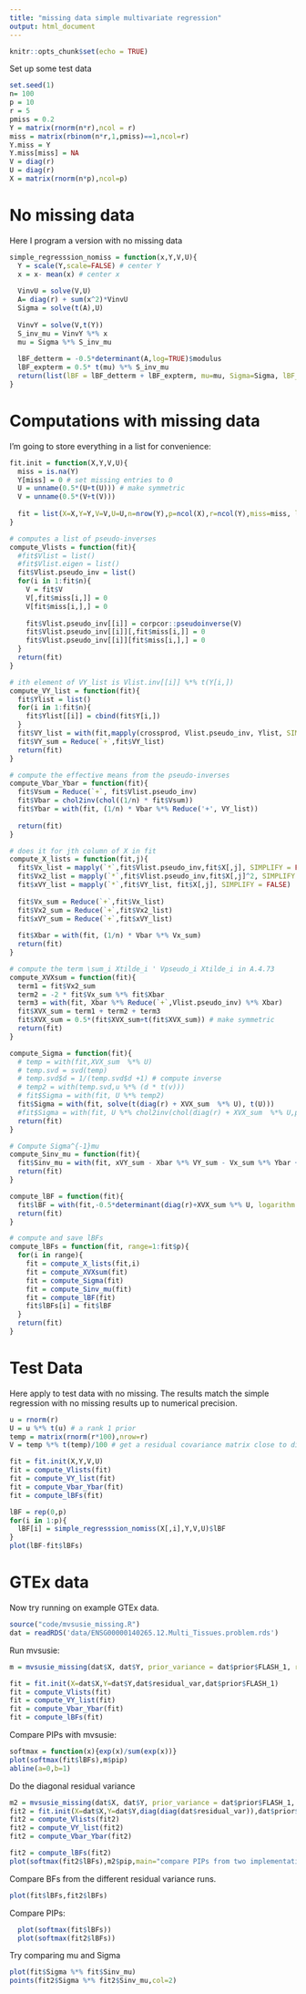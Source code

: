 ```yaml
---
title: "missing data simple multivariate regression"
output: html_document
---
```


```r
knitr::opts_chunk$set(echo = TRUE)
```

Set up some test data
```r
set.seed(1)
n= 100
p = 10
r = 5
pmiss = 0.2
Y = matrix(rnorm(n*r),ncol = r)
miss = matrix(rbinom(n*r,1,pmiss)==1,ncol=r)
Y.miss = Y
Y.miss[miss] = NA
V = diag(r)
U = diag(r)
X = matrix(rnorm(n*p),ncol=p)

```

# No missing data

Here I program a version with no missing data
```r
simple_regresssion_nomiss = function(x,Y,V,U){
  Y = scale(Y,scale=FALSE) # center Y
  x = x- mean(x) # center x
  
  VinvU = solve(V,U)
  A= diag(r) + sum(x^2)*VinvU
  Sigma = solve(t(A),U)
  
  VinvY = solve(V,t(Y))
  S_inv_mu = VinvY %*% x
  mu = Sigma %*% S_inv_mu
  
  lBF_detterm = -0.5*determinant(A,log=TRUE)$modulus 
  lBF_expterm = 0.5* t(mu) %*% S_inv_mu
  return(list(lBF = lBF_detterm + lBF_expterm, mu=mu, Sigma=Sigma, lBF_detterm  = lBF_detterm, lBF_expterm = lBF_expterm))
}
```


# Computations with missing data

I'm going to store everything in a list for convenience:
```r
fit.init = function(X,Y,V,U){
  miss = is.na(Y)
  Y[miss] = 0 # set missing entries to 0
  U = unname(0.5*(U+t(U))) # make symmetric
  V = unname(0.5*(V+t(V)))
  
  fit = list(X=X,Y=Y,V=V,U=U,n=nrow(Y),p=ncol(X),r=ncol(Y),miss=miss, lBFs = rep(NA,ncol(X)))
}
```

```r
# computes a list of pseudo-inverses
compute_Vlists = function(fit){
  #fit$Vlist = list()
  #fit$Vlist.eigen = list()
  fit$Vlist.pseudo_inv = list()
  for(i in 1:fit$n){
    V = fit$V
    V[,fit$miss[i,]] = 0
    V[fit$miss[i,],] = 0
    
    fit$Vlist.pseudo_inv[[i]] = corpcor::pseudoinverse(V)
    fit$Vlist.pseudo_inv[[i]][,fit$miss[i,]] = 0
    fit$Vlist.pseudo_inv[[i]][fit$miss[i,],] = 0
  }
  return(fit)
}
```


```r
# ith element of VY_list is Vlist.inv[[i]] %*% t(Y[i,])
compute_VY_list = function(fit){
  fit$Ylist = list()
  for(i in 1:fit$n){
    fit$Ylist[[i]] = cbind(fit$Y[i,])
  }
  fit$VY_list = with(fit,mapply(crossprod, Vlist.pseudo_inv, Ylist, SIMPLIFY=FALSE))
  fit$VY_sum = Reduce(`+`,fit$VY_list)
  return(fit)
}

# compute the effective means from the pseudo-inverses
compute_Vbar_Ybar = function(fit){
  fit$Vsum = Reduce(`+`, fit$Vlist.pseudo_inv)
  fit$Vbar = chol2inv(chol((1/n) * fit$Vsum))
  fit$Ybar = with(fit, (1/n) * Vbar %*% Reduce('+', VY_list))
  
  return(fit)
}
```




```r

# does it for jth column of X in fit
compute_X_lists = function(fit,j){
  fit$Vx_list = mapply(`*`,fit$Vlist.pseudo_inv,fit$X[,j], SIMPLIFY = FALSE)
  fit$Vx2_list = mapply(`*`,fit$Vlist.pseudo_inv,fit$X[,j]^2, SIMPLIFY = FALSE)
  fit$xVY_list = mapply(`*`,fit$VY_list, fit$X[,j], SIMPLIFY = FALSE)
  
  fit$Vx_sum = Reduce(`+`,fit$Vx_list)
  fit$Vx2_sum = Reduce(`+`,fit$Vx2_list)
  fit$xVY_sum = Reduce(`+`,fit$xVY_list)
  
  fit$Xbar = with(fit, (1/n) * Vbar %*% Vx_sum)
  return(fit)
}

# compute the term \sum_i Xtilde_i ' Vpseudo_i Xtilde_i in A.4.73
compute_XVXsum = function(fit){
  term1 = fit$Vx2_sum
  term2 = -2 * fit$Vx_sum %*% fit$Xbar
  term3 = with(fit, Xbar %*% Reduce(`+`,Vlist.pseudo_inv) %*% Xbar)
  fit$XVX_sum = term1 + term2 + term3
  fit$XVX_sum = 0.5*(fit$XVX_sum+t(fit$XVX_sum)) # make symmetric
  return(fit)
}

compute_Sigma = function(fit){
  # temp = with(fit,XVX_sum  %*% U)
  # temp.svd = svd(temp)
  # temp.svd$d = 1/(temp.svd$d +1) # compute inverse
  # temp2 = with(temp.svd,u %*% (d * t(v)))
  # fit$Sigma = with(fit, U %*% temp2)
  fit$Sigma = with(fit, solve(t(diag(r) + XVX_sum  %*% U), t(U)))
  #fit$Sigma = with(fit, U %*% chol2inv(chol(diag(r) + XVX_sum  %*% U,pivot=TRUE)))
  return(fit)
}

# Compute Sigma^{-1}mu
compute_Sinv_mu = function(fit){
  fit$Sinv_mu = with(fit, xVY_sum - Xbar %*% VY_sum - Vx_sum %*% Ybar + Xbar %*% Vsum %*% Ybar)
  return(fit)
}

compute_lBF = function(fit){
  fit$lBF = with(fit,-0.5*determinant(diag(r)+XVX_sum %*% U, logarithm = TRUE)$modulus + 0.5* t(Sinv_mu) %*% Sigma %*% Sinv_mu)
  return(fit)
}

# compute and save lBFs
compute_lBFs = function(fit, range=1:fit$p){
  for(i in range){
    fit = compute_X_lists(fit,i)
    fit = compute_XVXsum(fit)
    fit = compute_Sigma(fit)
    fit = compute_Sinv_mu(fit)
    fit = compute_lBF(fit)
    fit$lBFs[i] = fit$lBF
  }
  return(fit)
}
```

# Test Data

Here apply to test data with no missing.
The results match the simple regression with no missing
results up to numerical precision.
```r
u = rnorm(r)
U = u %*% t(u) # a rank 1 prior
temp = matrix(rnorm(r*100),nrow=r)
V = temp %*% t(temp)/100 # get a residual covariance matrix close to diagonal

fit = fit.init(X,Y,V,U)
fit = compute_Vlists(fit)
fit = compute_VY_list(fit)
fit = compute_Vbar_Ybar(fit)
fit = compute_lBFs(fit)

lBF = rep(0,p)
for(i in 1:p){
  lBF[i] = simple_regresssion_nomiss(X[,i],Y,V,U)$lBF
}
plot(lBF-fit$lBFs)
```


# GTEx data

Now try running on example GTEx data.
```r
source("code/mvsusie_missing.R")
dat = readRDS('data/ENSG00000140265.12.Multi_Tissues.problem.rds')
```

Run mvsusie:
```r
m = mvsusie_missing(dat$X, dat$Y, prior_variance = dat$prior$FLASH_1, residual_variance = dat$residual_var, L = 1, approximate=FALSE)
```


```r
fit = fit.init(X=dat$X,Y=dat$Y,dat$residual_var,dat$prior$FLASH_1)
fit = compute_Vlists(fit)
fit = compute_VY_list(fit)
fit = compute_Vbar_Ybar(fit)
fit = compute_lBFs(fit)
```

Compare PIPs with mvsusie:
```r
softmax = function(x){exp(x)/sum(exp(x))}
plot(softmax(fit$lBFs),m$pip)
abline(a=0,b=1)
```

Do the diagonal residual variance
```r
m2 = mvsusie_missing(dat$X, dat$Y, prior_variance = dat$prior$FLASH_1, residual_variance = diag(diag(dat$residual_var)), L = 1, approximate=FALSE)
fit2 = fit.init(X=dat$X,Y=dat$Y,diag(diag(dat$residual_var)),dat$prior$FLASH_1)
fit2 = compute_Vlists(fit2)
fit2 = compute_VY_list(fit2)
fit2 = compute_Vbar_Ybar(fit2)

fit2 = compute_lBFs(fit2)
plot(softmax(fit2$lBFs),m2$pip,main="compare PIPs from two implementations")
```


Compare BFs from the different residual variance runs.
```r
plot(fit$lBFs,fit2$lBFs)
```

Compare PIPs:
```r
  plot(softmax(fit$lBFs))
  plot(softmax(fit2$lBFs))  
```

Try comparing mu and Sigma
```r
plot(fit$Sigma %*% fit$Sinv_mu)
points(fit2$Sigma %*% fit2$Sinv_mu,col=2)
```


